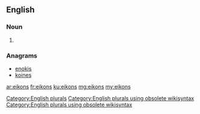 ==English==

===Noun===
{{head|en}}

# {{plural of|eikon}}

===Anagrams===
* [[enokis#English|enokis]]
* [[koines#English|koines]]

[[Category:English plurals]][[Category:English plurals using obsolete wikisyntax]][[Category:English plurals using obsolete wikisyntax]]

[[ar:eikons]]
[[fr:eikons]]
[[ku:eikons]]
[[mg:eikons]]
[[my:eikons]]
